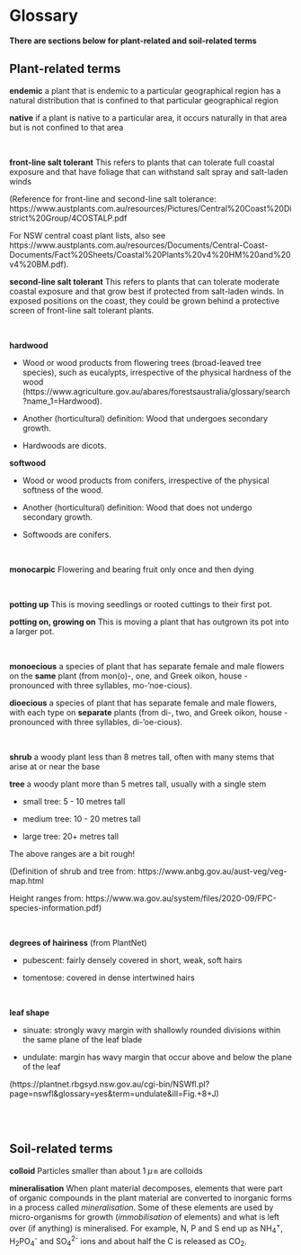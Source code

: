 # Glossary


**There are sections below for plant-related and soil-related terms**

## Plant-related terms

**endemic** a plant that is endemic to a particular geographical region has a natural distribution that is confined to that particular geographical region

**native** if a plant is native to a particular area, it occurs naturally in that area but is not confined to that area

<br>

**front-line salt tolerant** This refers to plants that can tolerate full coastal exposure and that have foliage that can withstand salt spray and salt-laden winds 

(Reference for front-line and second-line salt tolerance: https://www.austplants.com.au/resources/Pictures/Central%20Coast%20District%20Group/4COSTALP.pdf

For NSW central coast plant lists, also see https://www.austplants.com.au/resources/Documents/Central-Coast-Documents/Fact%20Sheets/Coastal%20Plants%20v4%20HM%20and%20v4%20BM.pdf).

**second-line salt tolerant** This refers to plants that can tolerate moderate coastal exposure and that grow best if protected from salt-laden winds.  In exposed positions on the coast, they could be grown behind a protective screen of front-line salt tolerant plants.

<br>

**hardwood**

- Wood or wood products from flowering trees (broad-leaved tree species), such as eucalypts, irrespective of the physical hardness of the wood (https://www.agriculture.gov.au/abares/forestsaustralia/glossary/search?name_1=Hardwood).
- Another (horticultural) definition: Wood that undergoes secondary growth.

- Hardwoods are dicots.

**softwood**

- Wood or wood products from conifers, irrespective of the physical softness of the wood.

- Another (horticultural) definition: Wood that does not undergo secondary growth.

- Softwoods are conifers.

<br>

**monocarpic**  Flowering and bearing fruit only once and then dying

<br>

**potting up** This is moving seedlings or rooted cuttings to their first pot.

**potting on, growing on** This is moving a plant that has outgrown its pot into a larger pot.

<br>

**monoecious** a species of plant that has separate female and male flowers on the **same** plant (from mon(o)-, one, and Greek oikon, house - pronounced with three syllables, mo-'noe-cious).

**dioecious** a species of plant that has separate female and male flowers, with each type on **separate** plants (from di-, two, and Greek oikon, house - pronounced with three syllables, di-'oe-cious).

<br>

**shrub** a woody plant less than 8 metres tall, often with many stems that arise at or near the base

**tree** a woody plant more than 5 metres tall, usually with a single stem

- small tree: 5 - 10 metres tall

- medium tree: 10 - 20 metres tall

- large tree: 20+ metres tall

The above ranges are a bit rough!

(Definition of shrub and tree from: https://www.anbg.gov.au/aust-veg/veg-map.html

Height ranges from: https://www.wa.gov.au/system/files/2020-09/FPC-species-information.pdf)

<br>

**degrees of hairiness** (from PlantNet)

- pubescent: fairly densely covered in short, weak, soft hairs

- tomentose: covered in dense intertwined hairs

<br>

**leaf shape**

- sinuate: strongly wavy margin with shallowly rounded divisions within the same plane of the leaf blade

- undulate: margin has wavy margin that occur above and below the plane of the leaf

(https://plantnet.rbgsyd.nsw.gov.au/cgi-bin/NSWfl.pl?page=nswfl&glossary=yes&term=undulate&ill=Fig.+8+J)


<br>
<br>

## Soil-related terms


**colloid** Particles smaller than about 1 $\mu\,\texttt{m}$ are colloids

**mineralisation** When plant material decomposes, elements that were part of organic compounds in the plant material are converted to inorganic forms in a process called *mineralisation*. Some of these elements are used by micro-organisms for growth (*immobilisation* of elements) and what is left over (if anything) is mineralised. For example, N, P and S end up as NH~4~^+^, H~2~PO~4~^-^ and SO~4~^2-^ ions and about half the C is released as CO~2~. 


